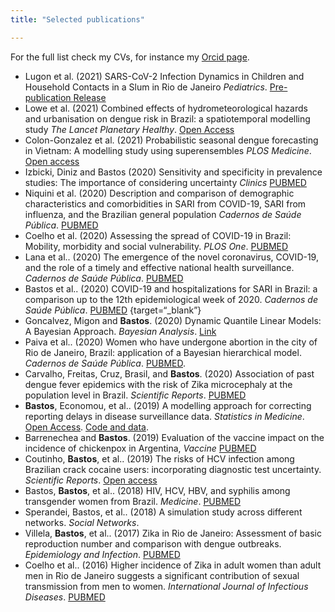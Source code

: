 ```yaml
---
title: "Selected publications"

---
```


For the full list check my CVs, for instance my [Orcid page](https://orcid.org/0000-0002-1406-0122){target="_blank"}.

  - Lugon et al. (2021) SARS-CoV-2 Infection Dynamics in Children and Household Contacts in a Slum in Rio de Janeiro *Pediatrics*. [Pre-publication Release](https://pediatrics.aappublications.org/content/early/2021/04/14/peds.2021-050182)
  - Lowe et al. (2021) Combined effects of hydrometeorological hazards and urbanisation on dengue risk in Brazil: a spatiotemporal modelling study *The Lancet Planetary Healthy*. [Open Access](https://www.thelancet.com/journals/lanplh/article/PIIS2542-5196(20)30292-8/) 
  - Colon-Gonzalez et al. (2021) Probabilistic seasonal dengue forecasting in Vietnam: A modelling study using superensembles *PLOS Medicine*. [Open access](https://journals.plos.org/plosmedicine/article?id=10.1371/journal.pmed.1003542){target="_blank"}
  - Izbicki, Diniz and Bastos (2020) Sensitivity and specificity in prevalence studies: The importance of considering uncertainty *Clinics*  [PUBMED](https://www.ncbi.nlm.nih.gov/pmc/articles/PMC7690961/){target="_blank"}
  - Niquini et al. (2020) Description and comparison of demographic characteristics and comorbidities in SARI from COVID-19, SARI from influenza, and the Brazilian general population *Cadernos de Saúde Pública*. [PUBMED](https://pubmed.ncbi.nlm.nih.gov/32725087/){target="_blank"}
  - Coelho et al. (2020) Assessing the spread of COVID-19 in Brazil: Mobility, morbidity and social vulnerability. *PLOS One*. [PUBMED](https://pubmed.ncbi.nlm.nih.gov/32946442/){target="_blank"}
  - Lana et al.. (2020) The emergence of the novel coronavirus, COVID-19, and the role of a timely and effective national health surveillance. *Cadernos de Saúde Pública*. [PUBMED](https://www.ncbi.nlm.nih.gov/pubmed/32187288){target="_blank"} 
  - Bastos et al.. (2020) COVID-19 and hospitalizations for SARI in Brazil: a comparison up to the 12th epidemiological week of 2020. *Cadernos de Saúde Pública*. [PUBMED](https://www.ncbi.nlm.nih.gov/pubmed/32321075) {target="_blank"}
  - Goncalvez, Migon and **Bastos**. (2020)  Dynamic Quantile Linear Models: A Bayesian Approach. *Bayesian Analysis*. [Link](https://projecteuclid.org/euclid.ba/1556244057){target="_blank"}
  - Paiva et al.. (2020) Women who have undergone abortion in the city of Rio de Janeiro, Brazil: application of a Bayesian hierarchical model. *Cadernos de Saúde Pública*. [PUBMED](https://www.ncbi.nlm.nih.gov/pubmed/32049124){target="_blank"}.
  - Carvalho, Freitas, Cruz, Brasil, and **Bastos**. (2020) Association of past dengue fever epidemics with the risk of Zika microcephaly at the population level in Brazil. *Scientific Reports*.  [PUBMED](https://www.ncbi.nlm.nih.gov/pubmed/32019953){target="_blank"}
  - **Bastos**, Economou, et al.. (2019) A modelling approach for correcting reporting delays in disease surveillance data. *Statistics in Medicine*. [Open Access](https://onlinelibrary.wiley.com/doi/full/10.1002/sim.8303){target="_blank"}. [Code and data](https://github.com/lsbastos/Delay).
  - Barrenechea and **Bastos**. (2019) Evaluation of the vaccine impact on the incidence of chickenpox in Argentina, *Vaccine* [PUBMED](https://www.ncbi.nlm.nih.gov/pubmed/31630938){target="_blank"}
  - Coutinho, **Bastos**, et al.. (2019) The risks of HCV infection among Brazilian crack cocaine users: incorporating diagnostic test uncertainty. *Scientific Reports*. [Open access](https://www.nature.com/articles/s41598-018-35657-0){target="_blank"}
  - Bastos, **Bastos**, et al.. (2018) HIV, HCV, HBV, and syphilis among transgender women from Brazil. *Medicine*. [PUBMED](https://www.ncbi.nlm.nih.gov/pubmed/29794601){target="_blank"}
  - Sperandei, Bastos, et al.. (2018) A simulation study across different networks. *Social Networks*. 
  - Villela, **Bastos**, et al.. (2017) Zika in Rio de Janeiro: Assessment of basic reproduction number and comparison with dengue outbreaks. *Epidemiology and Infection*. [PUBMED](https://www.ncbi.nlm.nih.gov/pubmed/28240195){target="_blank"}
  - Coelho et al.. (2016) Higher incidence of Zika in adult women than adult men in Rio de Janeiro suggests a significant contribution of sexual transmission from men to women. *International Journal of Infectious Diseases*. [PUBMED]( https://www.ncbi.nlm.nih.gov/pubmed/27664930){target="_blank"}

